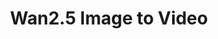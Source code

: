---
title: "Wan2.5 Image to Video"
openapi: './wan2.5-image-to-video.json POST /v1/videos/generations'
---